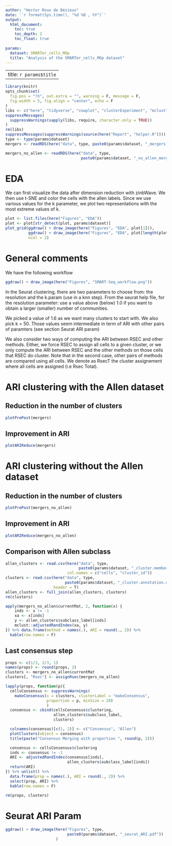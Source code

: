 ```yaml
---
author: "Hector Roux de Bézieux"
date: '`r format(Sys.time(), "%d %B , %Y")`'
output:
  html_document:
    toc: true
    toc_depth: 2
    toc_float: true
    
params:
  dataset: SMARTer_cells_MOp 
  title: "Analysis of the SMARTer_cells_MOp dataset"
---
```

---
title: `r params$title`
---

```r
library(knitr)
opts_chunk$set(
  fig.pos = "!h", out.extra = "", warning = F, message = F,
  fig.width = 5, fig.align = "center", echo = F
)
libs <- c("here", "tidyverse", "cowplot", "clusterExperiment", "mclust")
suppressMessages(
  suppressWarnings(sapply(libs, require, character.only = TRUE))
)
rm(libs)
suppressMessages(suppressWarnings(source(here("Report", "helper.R"))))
type <- type(params$dataset)
mergers <- readRDS(here("data", type, paste0(params$dataset, "_mergers.rds")))

mergers_no_allen <- readRDS(here("data", type,
                                 paste0(params$dataset, "_no_allen_mergers.rds")))
```

# EDA

We can first visualize the data after dimension reduction with zinbWave. We then use t-SNE and color the cells with the allen labels. Since we use various values for the k parameter, we plot two representations with the most extreme values of k.

```r
plot <- list.files(here("Figures", "EDA"))
plot <- plot[str_detect(plot, params$dataset)]
plot_grid(ggdraw() + draw_image(here("Figures", "EDA", plot[1])),
          ggdraw() + draw_image(here("Figures", "EDA", plot[length(plot)])),
          ncol = 2)
```


# General comments

We have the following workflow

```r
ggdraw() + draw_image(here("Figures", "SMART-Seq_workflow.png"))
```

In the Seurat clustering, there are two parameters to choose from: the resolution and the k.param (use in a knn step). From the seurat help file, for the resolution parameter: use a value above (below) 1.0 if you want to obtain a larger (smaller) number of communities.

We picked a value of 1.6 as we want many clusters to start with. We also pick k = 50. Those values seem intermediate in term of ARI with other pairs of paramters (see section Seurat ARI param)

We also consider two ways of computing the ARI between RSEC and other methods. Either, we force RSEC to assign all cells to a given cluster, or we only compute the ARI between RSEC and the other methods on those cells that RSEC do cluster. Note that in the second case, other pairs of methods are compared using all cells. We denote as RsecT the cluster assignement where all cells are assigned (i.e Rsec Total). 

# ARI clustering with the Allen dataset
## Reduction in the number of clusters
```r
plotPrePost(mergers)
```

## Improvement in ARI

```r
plotARIReduce(mergers)
```

# ARI clustering without the Allen dataset
## Reduction in the number of clusters

```r
plotPrePost(mergers_no_allen)
```

## Improvement in ARI

```r
plotARIReduce(mergers_no_allen)
```

## Comparison with Allen subclass

```r
allen_clusters <- read.csv(here("data", type,
                                paste0(params$dataset, "_cluster.membership.csv")),
                           col.names = c("cells", "cluster_id"))
clusters <- read.csv(here("data", type,
                          paste0(params$dataset, "_cluster.annotation.csv")),
                     header = T)
allen_clusters <- full_join(allen_clusters, clusters)
rm(clusters)

apply(mergers_no_allen$currentMat, 2, function(x) {
    inds <- x != -1
    xa <- x[inds]
    y <- allen_clusters$subclass_label[inds]
    mclust::adjustedRandIndex(xa, y)
}) %>% data.frame(method = names(.), ARI = round(., 2)) %>%
  kable(row.names = F)
```

## Last consensus step

```r
props <- c(1/3, 2/3, 1)
names(props) <- round(props, 2)
clusters <- mergers_no_allen$currentMat
clusters[, "Rsec"] <- assignRsec(mergers_no_allen)

lapply(props, function(p){
  cellsConsensus <- suppressWarnings(
    makeConsensus(x = clusters, clusterLabel = "makeConsensus",
                  proportion = p, minSize = 20)
                  )
  consensus <- cbind(cellsConsensus$clustering,
                     allen_clusters$subclass_label,
                     clusters)

  colnames(consensus)[c(1, 2)] <- c("Consensus", "Allen")
  plotClusters(object = consensus)
  title(paste("Consensus Merging with proportion ", round(p, 2)))

  consensus <- cellsConsensus$clustering
  inds <- consensus != -1
  ARI <- adjustedRandIndex(consensus[inds],
                           allen_clusters$subclass_label[inds])
  return(ARI)
}) %>% unlist() %>%
  data.frame(prop = names(.), ARI = round(., 2)) %>%
  select(prop, ARI) %>%
  kable(row.names = F)

rm(props, clusters)
```

# Seurat ARI Param

```r
ggdraw() + draw_image(here("Figures", type,
                           paste0(params$dataset, "_seurat_ARI.pdf"))
                      )
```